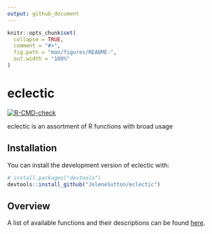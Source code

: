 ```yaml
---
output: github_document
---
```


<!-- README.md is generated from README.Rmd. Please edit that file -->

```r
knitr::opts_chunk$set(
  collapse = TRUE,
  comment = "#>",
  fig.path = "man/figures/README-",
  out.width = "100%"
)
```

# eclectic

<!-- badges: start -->
[![R-CMD-check](https://github.com/JoleneSutton/eclectic/actions/workflows/R-CMD-check.yaml/badge.svg)](https://github.com/JoleneSutton/eclectic/actions/workflows/R-CMD-check.yaml)
<!-- badges: end -->

eclectic is an assortment of R functions with broad usage


## Installation

You can install the development version of eclectic with:

``` r
# install.packages("devtools")
devtools::install_github("JoleneSutton/eclectic")
```

## Overview

A list of available functions and their descriptions can be found [here](https://jolenesutton.github.io/eclectic/reference/index.html).
